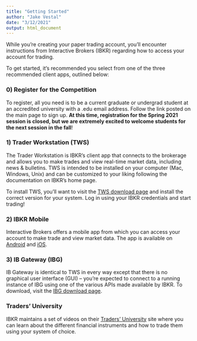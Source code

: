 ```yaml
---
title: "Getting Started"
author: "Jake Vestal"
date: "3/12/2021"
output: html_document
---
```


While you're creating your paper trading account, you'll encounter instructions
from  Interactive Brokers (IBKR) regarding how to access your account for
trading. 

To get started, it's recommended you select from one of the three recommended
client apps, outlined below:

### 0) Register for the Competition
To register, all you need is to be a current graduate or undergrad student at an
accredited university with a .edu email address. Follow the link posted on the
main page to sign up. **At this time, registration for the Spring 2021 session
is closed, but we are extremely excited to welcome students for the next session
in the fall**!

### 1) Trader Workstation (TWS)

The Trader Workstation is IBKR's client app that connects to the brokerage and
allows you to make trades and view real-time market data, including news &
bulletins. TWS is intended to be installed on your computer (Mac, Windows,
Unix) and can be customized to your liking following the documentation on IBKR's home page.

To install TWS, you'll want to visit the 
[TWS download page](https://www.interactivebrokers.com/en/index.php?f=16040) and
install the correct version for your system. Log in using your IBKR credentials
and start trading!

### 2) IBKR Mobile

Interactive Brokers offers a mobile app from which you can access your account
to make trade and view market data. The app is available on 
[Android](https://play.google.com/store/apps/details?id=atws.app&hl=en_US&gl=US)
and [iOS](https://apps.apple.com/us/app/ibkr-mobile-invest-worldwide/id454558592).


### 3) IB Gateway (IBG)

IB Gateway is identical to TWS in every way except that there is no graphical
user interface (GUI) -- you're expected to connect to a running instance of IBG
using one of the various APIs made available by IBKR. To download, visit the
[IBG download page](https://www.interactivebrokers.com/en/index.php?f=16457).

### Traders' University

IBKR maintains a set of videos on their [Traders' University](https://www.interactivebrokers.com/en/index.php?f=1350) site where
you can learn about the different financial instruments and how to trade them
using your system of choice.
